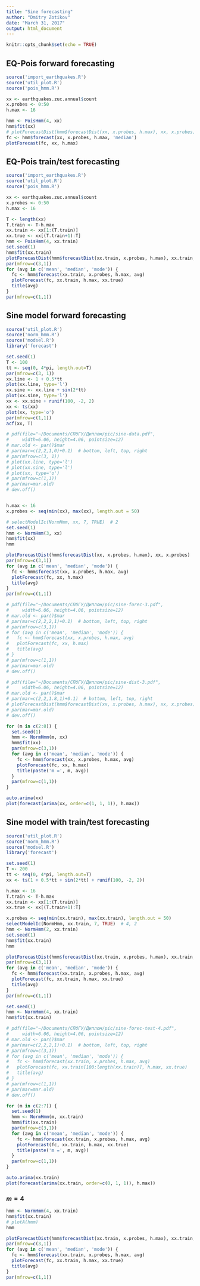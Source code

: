 ```yaml
---
title: "Sine forecasting"
author: "Dmitry Zotikov"
date: "March 31, 2017"
output: html_document
---
```


```r
knitr::opts_chunk$set(echo = TRUE)
```

## EQ-Pois forward forecasting

```r
source('import_earthquakes.R')
source('util_plot.R')
source('pois_hmm.R')

xx <- earthquakes.zuc.annual$count
x.probes <- 0:50
h.max <- 16

hmm <- PoisHmm(4, xx)
hmm$fit(xx)
# plotForecastDist(hmm$forecastDist(xx, x.probes, h.max), xx, x.probes)
fc <- hmm$forecast(xx, x.probes, h.max, 'median')
plotForecast(fc, xx, h.max)
```

## EQ-Pois train/test forecasting

```r
source('import_earthquakes.R')
source('util_plot.R')
source('pois_hmm.R')

xx <- earthquakes.zuc.annual$count
x.probes <- 0:50
h.max <- 16

T <- length(xx)
T.train <- T-h.max
xx.train <- xx[1:(T.train)]
xx.true <- xx[(T.train+1):T]
hmm <- PoisHmm(4, xx.train)
set.seed(1)
hmm$fit(xx.train)
plotForecastDist(hmm$forecastDist(xx.train, x.probes, h.max), xx.train, x.probes)
par(mfrow=c(3,1))
for (avg in c('mean', 'median', 'mode')) {
  fc <- hmm$forecast(xx.train, x.probes, h.max, avg)
  plotForecast(fc, xx.train, h.max, xx.true)
  title(avg)
}
par(mfrow=c(1,1))
```

## Sine model forward forecasting

```r
source('util_plot.R')
source('norm_hmm.R')
source('modsel.R')
library('forecast')

set.seed(1)
T <- 100
tt <- seq(0, 4*pi, length.out=T)
par(mfrow=c(3, 1))
xx.line <- 1 + 0.5*tt
plot(xx.line, type='l')
xx.sine <- xx.line + sin(2*tt)
plot(xx.sine, type='l')
xx <- xx.sine + runif(100, -2, 2)
xx <- ts(xx)
plot(xx, type='o')
par(mfrow=c(1,1))
acf(xx, T)

# pdf(file="~/Documents/СПбГУ/Диплом/pic/sine-data.pdf",
#     width=6.06, height=4.06, pointsize=12)
# mar.old <- par()$mar
# par(mar=c(2,2,1,0)+0.1)  # bottom, left, top, right
# par(mfrow=c(3, 1))
# plot(xx.line, type='l')
# plot(xx.sine, type='l')
# plot(xx, type='o')
# par(mfrow=c(1,1))
# par(mar=mar.old)
# dev.off()


h.max <- 16
x.probes <- seq(min(xx), max(xx), length.out = 50)

# selectModelIc(NormHmm, xx, 7, TRUE)  # 2
set.seed(1)
hmm <- NormHmm(3, xx)
hmm$fit(xx)
hmm
```

```r
plotForecastDist(hmm$forecastDist(xx, x.probes, h.max), xx, x.probes)
par(mfrow=c(3,1))
for (avg in c('mean', 'median', 'mode')) {
  fc <- hmm$forecast(xx, x.probes, h.max, avg)
  plotForecast(fc, xx, h.max)
  title(avg)
}
par(mfrow=c(1,1))

# pdf(file="~/Documents/СПбГУ/Диплом/pic/sine-forec-3.pdf",
#     width=6.06, height=4.06, pointsize=12)
# mar.old <- par()$mar
# par(mar=c(2,2,2,1)+0.1)  # bottom, left, top, right
# par(mfrow=c(3,1))
# for (avg in c('mean', 'median', 'mode')) {
#   fc <- hmm$forecast(xx, x.probes, h.max, avg)
#   plotForecast(fc, xx, h.max)
#   title(avg)
# }
# par(mfrow=c(1,1))
# par(mar=mar.old)
# dev.off()

# pdf(file="~/Documents/СПбГУ/Диплом/pic/sine-dist-3.pdf",
#     width=6.06, height=4.06, pointsize=12)
# mar.old <- par()$mar
# par(mar=c(2,2,1.8,1)+0.1)  # bottom, left, top, right
# plotForecastDist(hmm$forecastDist(xx, x.probes, h.max), xx, x.probes)
# par(mar=mar.old)
# dev.off()
```

```r
for (m in c(2:8)) {
  set.seed(1)
  hmm <- NormHmm(m, xx)
  hmm$fit(xx)
  par(mfrow=c(3,1))
  for (avg in c('mean', 'median', 'mode')) {
    fc <- hmm$forecast(xx, x.probes, h.max, avg)
    plotForecast(fc, xx, h.max)
    title(paste('m =', m, avg))
  }
  par(mfrow=c(1,1))
}
```


```r
auto.arima(xx)
plot(forecast(arima(xx, order=c(1, 1, 1)), h.max))
```

## Sine model with train/test forecasting

```r
source('util_plot.R')
source('norm_hmm.R')
source('modsel.R')
library('forecast')

set.seed(1)
T <- 200
tt <- seq(0, 4*pi, length.out=T)
xx <- ts(1 + 0.5*tt + sin(2*tt) + runif(100, -2, 2))

h.max <- 16
T.train <- T-h.max
xx.train <- xx[1:(T.train)]
xx.true <- xx[(T.train+1):T]

x.probes <- seq(min(xx.train), max(xx.train), length.out = 50)
selectModelIc(NormHmm, xx.train, 7, TRUE)  # 4, 2
hmm <- NormHmm(2, xx.train)
set.seed(1)
hmm$fit(xx.train)
hmm
```

```r
plotForecastDist(hmm$forecastDist(xx.train, x.probes, h.max), xx.train, x.probes)
par(mfrow=c(3,1))
for (avg in c('mean', 'median', 'mode')) {
  fc <- hmm$forecast(xx.train, x.probes, h.max, avg)
  plotForecast(fc, xx.train, h.max, xx.true)
  title(avg)
}
par(mfrow=c(1,1))

set.seed(1)
hmm <- NormHmm(4, xx.train)
hmm$fit(xx.train)

# pdf(file="~/Documents/СПбГУ/Диплом/pic/sine-forec-test-4.pdf",
#     width=6.06, height=4.06, pointsize=12)
# mar.old <- par()$mar
# par(mar=c(2,2,2,1)+0.1)  # bottom, left, top, right
# par(mfrow=c(3,1))
# for (avg in c('mean', 'median', 'mode')) {
#   fc <- hmm$forecast(xx.train, x.probes, h.max, avg)
#   plotForecast(fc, xx.train[100:length(xx.train)], h.max, xx.true)
#   title(avg)
# }
# par(mfrow=c(1,1))
# par(mar=mar.old)
# dev.off()
```

```r
for (m in c(2:7)) {
  set.seed(1)
  hmm <- NormHmm(m, xx.train)
  hmm$fit(xx.train)
  par(mfrow=c(3,1))
  for (avg in c('mean', 'median', 'mode')) {
    fc <- hmm$forecast(xx.train, x.probes, h.max, avg)
    plotForecast(fc, xx.train, h.max, xx.true)
    title(paste('m =', m, avg))
  }
  par(mfrow=c(1,1))
}
```


```r
auto.arima(xx.train)
plot(forecast(arima(xx.train, order=c(0, 1, 1)), h.max))
```

### $m=4$

```r
hmm <- NormHmm(4, xx.train)
hmm$fit(xx.train)
# plotA(hmm)
hmm
```

```r
plotForecastDist(hmm$forecastDist(xx.train, x.probes, h.max), xx.train, x.probes)
par(mfrow=c(3,1))
for (avg in c('mean', 'median', 'mode')) {
  fc <- hmm$forecast(xx.train, x.probes, h.max, avg)
  plotForecast(fc, xx.train, h.max, xx.true)
  title(avg)
}
par(mfrow=c(1,1))
```